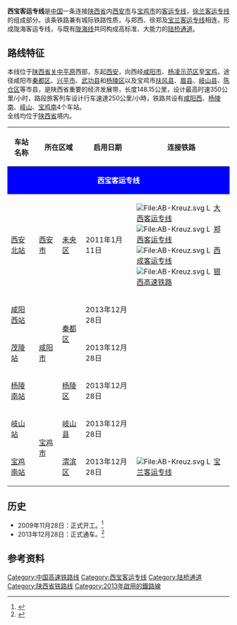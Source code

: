 {{Infobox rail system-route
|rail_name=西宝客运专线
|other_name=陆桥通道西安至宝鸡段
|name_bgcolor=
|banner_color=blue
|sec_banner_color=
|logo_filename=
|image_width=
|logo_bgcolor=
|logo_note=
|system_map=
|mapimage_width=
|map_bgcolor=
|locale={{PRC}}[[陕西省|陕西省]]
|service_type=[[客运专线|客运专线]]
|start=[[咸阳秦都站|咸阳秦都]]<ref>{{Cite web |url=http://www.rebcenter.com/projectInfo/projectInfoContent.action?id=216 |title=西安至宝鸡客运专线 |access-date=2016-07-29 |archive-date=2017-03-05 |archive-url=https://web.archive.org/web/20170305001703/http://www.rebcenter.com/projectInfo/projectInfoContent.action?id=216 |dead-url=no }}</ref><br />[[宝鸡南站|宝鸡南]]
|begin_operation=
|end_operation=
|operation_note=
|system_length=148.15公里
|length_in_operation=
|total_length=
|line_title=线路
|lines=[[复线铁路|双线]]
|stations=5个
|route_title=线路
|standard=[[客运专线|客运专线]]
|main_stations=[[西安北站|西安北站]]、[[宝鸡南站|宝鸡南站]]
|ridership=
|fleet_size=
|max_speed=250公里/小时（设计时速350公里/小时）
|track_gauge={{标准轨}}（[[标准轨|标准轨]]）
|min_radius=
|max_grade=
|block_signal=自动闭塞
|engine=
|depot=
|operator=[[西安局集团|西安局集团]]
|franchise=
|hq=
|key_person=
|website=
|route_map={{西宝客运专线RDT}}
}}
'''西宝客运专线'''是[[中国|中国]]一条连接[[陕西省|陕西省]]内[[西安市|西安市]]与[[宝鸡市|宝鸡市]]的[[客运专线|客运专线]]，[[徐兰客运专线|徐兰客运专线]]的组成部分。该条铁路兼有城际铁路性质，与郑西、徐郑及[[宝兰客运专线|宝兰客运专线]]相连，形成陇海客运专线，与既有[[陇海线|陇海线]]共同构成高标准、大能力的[[陆桥通道|陆桥通道]]。

==路线特征==
本线位于[[陕西省|陕西省]][[关中平原|关中平原]]西部，东起[[西安|西安]]，向西经[[咸阳市|咸阳市]]、[[杨凌示范区|杨凌示范区]]至[[宝鸡|宝鸡]]，途径咸阳市[[秦都区|秦都区]]、[[兴平市|兴平市]]、[[武功县|武功县]]和[[杨陵区|杨陵区]]以及宝鸡市[[扶风县|扶风县]]、[[眉县|眉县]]、[[岐山县|岐山县]]、[[陈仓区|陈仓区]]等市县，是陕西省重要的经济发展带，长度148.15公里，设计最高时速350公里/小时，路段旅客列车设计行车速達250公里/小時，铁路共设有[[咸阳西站|咸阳西]]、[[杨陵南站|杨陵南]]、[[岐山站|岐山]]、[[宝鸡南站|宝鸡南]]4个车站。<br>
全线均位于[[陕西省|陕西省]]境内。
{| class="wikitable"  style="width:75%;"
! 车站名称
! colspan=2 | 所在区域
! 启用日期
! 连接铁路
! [[城市轨道交通|城市轨道交通]]换乘路线
|-
| colspan=6 align="center" style="background-color:blue;color:#FFFFFF;" |'''西宝客运专线'''
|- align="center"
! [[西安北站|西安北站]]
| [[西安市|西安市]] 
| [[未央区|未央区]]
| 2011年1月11日
| align=left | [[File:AB-Kreuz.svg|File:AB-Kreuz.svg]] [[File:Logo_train_transilien.svg|16x16px]][[大西客运专线|大西客运专线]]  <br/>[[File:AB-Kreuz.svg|File:AB-Kreuz.svg]] [[File:Logo_train_transilien.svg|16x16px]][[郑西客运专线|郑西客运专线]]  <br/>[[File:AB-Kreuz.svg|File:AB-Kreuz.svg]] [[File:Logo_train_transilien.svg|16x16px]][[西成客运专线|西成客运专线]]  <br/>[[File:AB-Kreuz.svg|File:AB-Kreuz.svg]] [[File:Logo_train_transilien.svg|16x16px]][[银西高速铁路|银西高速铁路]]
|align=left |[[西安地铁|西安地铁]]{{西安地铁线路名|2}}<br/>[[西安地铁|西安地铁]]{{西安地铁线路名|4}}<br/>[[西安地铁|西安地铁]]{{西安地铁线路名|14}}
|- align="center"
! [[咸阳西站|咸阳西站]]
| rowspan=3 | [[咸阳市|咸阳市]] 
| rowspan=2 | [[秦都区|秦都区]]
| 2013年12月28日
|
|
|- align="center"
! [[茂陵站|茂陵站]] 
| 2013年12月28日
|
|
|- align="center"
! [[杨陵南站|杨陵南站]]
| [[杨陵区|杨陵区]]
| 2013年12月28日
|
|
|- align="center"
! [[岐山站|岐山站]]
| rowspan=2 | [[宝鸡市|宝鸡市]]
| [[岐山县|岐山县]]
| 2013年12月28日
|
|
|- align="center"
! [[宝鸡南站|宝鸡南站]]
| [[渭滨区|渭滨区]]
| 2013年12月28日
| align=left | [[File:AB-Kreuz.svg|File:AB-Kreuz.svg]] [[File:Logo_train_transilien.svg|16x16px]][[宝兰客运专线|宝兰客运专线]]
|
|}

==历史==
*2009年11月28日：正式开工。<ref>{{Cite web |url=http://www.gov.cn/gzdt/2009-11/29/content_1475639.htm |title=存档副本 |access-date=2016-05-18 |archive-date=2016-03-17 |archive-url=https://web.archive.org/web/20160317174705/http://www.gov.cn/gzdt/2009-11/29/content_1475639.htm |dead-url=no }}</ref>
*2013年12月28日：正式通车。<ref>{{Cite web |url=http://politics.people.com.cn/BIG5/n/2013/1224/c70731-23936679.html |title=存档副本 |access-date=2013-12-26 |archive-date=2016-03-04 |archive-url=https://web.archive.org/web/20160304090431/http://politics.people.com.cn/BIG5/n/2013/1224/c70731-23936679.html |dead-url=no }}</ref>

==参考资料==
{{reflist}}

{{西宝客运专线|nocat}}
{{陆桥通道|nocat}}
{{中国高速铁路}}

[[Category:中国高速铁路线|Category:中国高速铁路线]]
[[Category:西宝客运专线|Category:西宝客运专线]]
[[Category:陆桥通道|Category:陆桥通道]]
[[Category:陕西省铁路线|Category:陕西省铁路线]]
[[Category:2013年啟用的鐵路線|Category:2013年啟用的鐵路線]]